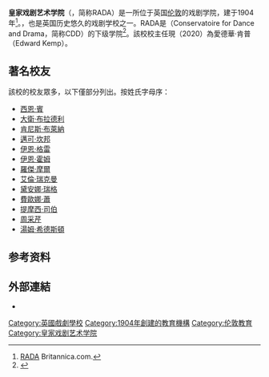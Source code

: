{{Infobox University
|name         = 皇家戲劇藝術學院<br>Royal Academy of Dramatic Art
|latin_name   =
|image        = [[File:RADA_62_Gower_Street,_London_WC1E_6ED._Frontage_dates_from_1905.JPG|250px]]
|caption      = 位於高爾街皇家戲劇藝術學院的正門
|motto        =
|mottoeng     =
|established  = 1904
|type         = [[戲劇學校|戲劇學校]]
|endowment    =
|staff        =
|chancellor   =
|director     = 愛德華·肯普(Edward Kemp)
|principal    = 
|rector       =
|students     =
|undergrad    =
|postgrad     =
|doctoral     =
|colours      =
|city         = 倫敦
|country      = 英國
|campus       =
|free_label   =
|free         =
|affiliations = [[舞蹈戲劇學院|舞蹈戲劇學院]]<br />[[伦敦国王学院|伦敦国王学院]]<br />[[國家戲劇訓練協會|國家戲劇訓練協會]]
|website      = {{URL|www.rada.ac.uk}}
|logo         =  Rada logo.jpg
}}

'''皇家戏剧艺术学院'''（{{lang-en|Royal Academy of Dramatic Art}}，简称RADA）是一所位于英国[[伦敦|伦敦]]的戏剧学院，建于1904年<ref>[http://www.britannica.com/eb/article-9064269/Royal-Academy-of-Dramatic-Art RADA] {{Wayback|url=http://www.britannica.com/eb/article-9064269/Royal-Academy-of-Dramatic-Art |date=20080612200505 }} Britannica.com.</ref>。{{Citation needed|它被普遍认为是世界上最著名的戏剧学校之一}}，也是英国历史悠久的戏剧学校之一。RADA是{{tsl|en|Conservatoire for Dance and Drama|舞蹈及戏剧公立艺术学院}}（Conservatoire for Dance and Drama，简称CDD）的下级学院<ref>{{cite web|url=http://www.rada.ac.uk/about-rada/rada-introduction|title=RADA: An introduction|accessdate=9 November 2010|publisher=Royal Academy of Dramatic Art|deadurl=yes|archiveurl=https://web.archive.org/web/20100926154356/http://www.rada.ac.uk/about-rada/rada-introduction|archivedate=2010年9月26日|df=}}</ref>。該校校主任現（2020）為愛德華·肯普（Edward Kemp）。

==著名校友==
{{main|Category:皇家戏剧艺术学院校友}}
該校的校友眾多，以下僅部分列出。按姓氏字母序：

* [[西恩·賓|西恩·賓]]
* [[大衛·布拉德利|大衛·布拉德利]]
* [[肯尼斯·布萊納|肯尼斯·布萊納]]
* [[邁可·坎邦|邁可·坎邦]]
* [[伊恩·格雷|伊恩·格雷]]
* [[伊恩·霍姆|伊恩·霍姆]]
* [[羅傑·摩爾|羅傑·摩爾]]
* [[艾倫·瑞克曼|艾倫·瑞克曼]]
* [[黛安娜·瑞格|黛安娜·瑞格]]
* [[費歐娜·蕭|費歐娜·蕭]]
* [[提摩西·司伯|提摩西·司伯]]
* [[周采芹|周采芹]]
* [[湯姆·希德斯頓|湯姆·希德斯頓]]

==参考资料==
{{reflist}}

==外部連結==
{{Commons category|Royal Academy of Dramatic Art}}
* {{Official website}}

[[Category:英國戲劇學校|Category:英國戲劇學校]]
[[Category:1904年創建的教育機構|Category:1904年創建的教育機構]]
[[Category:伦敦教育|Category:伦敦教育]]
[[Category:皇家戏剧艺术学院|Category:皇家戏剧艺术学院]]